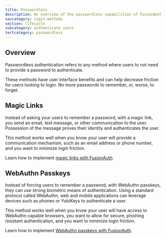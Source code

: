 ```yaml
---
title: Passwordless
description: An overview of the passwordless capabilities of FusionAuth
navcategory: login-methods
section: lifecycle
subcategory: authenticate users
tertcategory: passwordless
---
```


## Overview

Passwordless authentication refers to any method where users to not need to provide a password to authenticate.

These methods have user interface benefits and can help decrease friction for users looking to login. No more passwords to remember, or, worse, to forget.

## Magic Links

Instead of asking your users to remember a password, with a magic link, you send an email, text message, or other communication to the user. Possession of the message proves their identity and authenticates the user.

This method works well when you know your user will provide a communication mechanism, such as an email address or phone number, and you want to minimize login friction.

Learn how to implement [magic links with FusionAuth](/docs/lifecycle/authenticate-users/passwordless/magic-links).

## WebAuthn Passkeys

Instead of forcing users to remember a password, with WebAuthn passkeys, they can use strong biometric means of authentication. Using a standard protocol called WebAuthn, web and mobile applications can leverage devices such as phones or YubiKeys to authenticate a user.

This method works well when you know your user will have access to WebAuthn capable browsers, you want to allow for secure, phishing resistant authentication, and you want to minimize login friction.

Learn how to implement [WebAuthn passkeys with FusionAuth](/docs/lifecycle/authenticate-users/passwordless/webauthn-passkeys).
